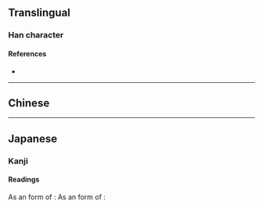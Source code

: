 {{also|滬|濾}}
{{character info}}
==Translingual==
{{Han simplified forms|濾|沪|滤|ex=y}}
{{Han simplified forms|瀘|沪|泸|ex=y}}

===Han character===
{{Han char|rn=85|rad=水|as=04|sn=7|four=|canj=EIS|ids=⿰氵户 <small>(G)</small>, ⿰氵戶 <small>(HT)</small>, ⿰氵戸 <small>(J)</small>}}

====References====
* {{Han ref|kx=0612.121|hdz=31572.060|uh=6CAA|ud=27818}}

----

==Chinese==
{{zh-see|滬}}

----

==Japanese==
{{ja-kanji forms|沪|濾}}
{{ja-kanji forms|沪|瀘}}

===Kanji===
{{ja-kanji|grade=9|rs=水04}}

====Readings====
As an {{w|extended shinjitai}} form of {{ja-l|濾}}:
{{ja-readings
|goon=ろ
|kanon=りょ
|kun=こ-す
}}
As an {{w|extended shinjitai}} form of {{ja-l|瀘}}:
{{ja-readings
|goon=る
|kanon=ろ}}
